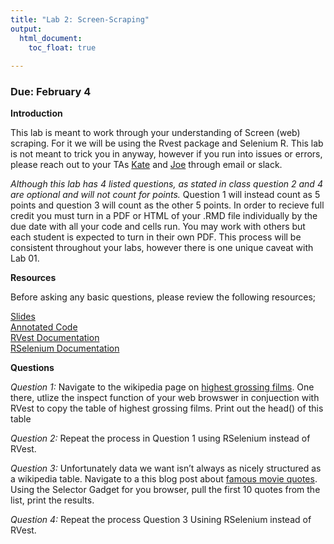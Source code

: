 ```yaml
---
title: "Lab 2: Screen-Scraping"
output: 
  html_document:
    toc_float: true
  
---
```


### Due: February 4

**Introduction**

This lab is meant to work through your understanding of Screen (web) scraping. For it we will be using the Rvest package and Selenium R. This lab is not meant to trick you in anyway, however if you run into issues or errors, please reach out to your TAs [Kate](kathryn.coulter@duke.edu) and [Joe](joseph.littell@duke.edu) through email or slack. 

*Although this lab has 4 listed questions, as stated in class question 2 and 4 are optional and will not count for points.* Question 1 will instead count as 5 points and question 3 will count as the other 5 points. In order to recieve full credit you must turn in a PDF or HTML of your .RMD file individually by the due date with all your code and cells run. You may work with others but each student is expected to turn in their own PDF. This process will be consistent throughout your labs, however there is one unique caveat with Lab 01.

**Resources**

Before asking any basic questions, please review the following resources;

[Slides](https://compsocialscience.github.io/summer-institute/2018/materials/day2-digital-trace-data/screenscraping/Rpres/SICSS_Screenscraping.html#/) <br>
[Annotated Code](https://cbail.github.io/ids704/screenscraping/rmarkdown/Screenscraping_in_R.html)<br>
[RVest Documentation](https://cran.r-project.org/web/packages/rvest/rvest.pdf)<br>
[RSelenium Documentation](https://www.rdocumentation.org/packages/RSelenium/versions/1.7.5)

**Questions**

*Question 1:* Navigate to the wikipedia page on [highest grossing films](https://en.wikipedia.org/wiki/List_of_highest-grossing_films). One there, utlize the inspect function of your web browswer in conjuection with RVest to copy the table of highest grossing films. Print out the head() of this table

*Question 2:* Repeat the process in Question 1 using RSelenium instead of RVest.

*Question 3:* Unfortunately data we want isn't always as nicely structured as a wikipedia table. Navigate to a this blog post about [famous movie quotes ](https://blog.hubspot.com/sales/famous-movie-quotes). Using the Selector Gadget for you browser, pull the first 10 quotes from the list, print the results.


*Question 4:* Repeat the process Question 3 Usining RSelenium instead of RVest.